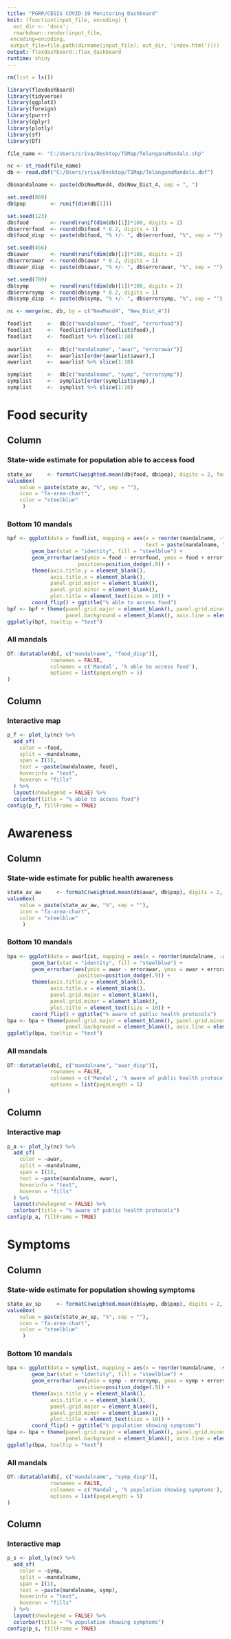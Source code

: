 ```yaml
---
title: "PGRP/CEGIS COVID-19 Monitoring Dashboard"
knit: (function(input_file, encoding) {
  out_dir <- 'docs';
  rmarkdown::render(input_file,
 encoding=encoding,
 output_file=file.path(dirname(input_file), out_dir, 'index.html'))})
output: flexdashboard::flex_dashboard
runtime: shiny
---
```


```r
rm(list = ls())

library(flexdashboard)
library(tidyverse)
library(ggplot2)
library(foreign)
library(purrr)
library(dplyr)
library(plotly)
library(sf)
library(DT)

file_name <- "C:/Users/sriva/Desktop/TSMap/TelanganaMandals.shp"

nc <- st_read(file_name)
db <- read.dbf("C:/Users/sriva/Desktop/TSMap/TelanganaMandals.dbf")

db$mandalname <- paste(db$NewMand4, db$New_Dist_4, sep = ", ")

set.seed(869)
db$pop        <- runif(dim(db[1])) 

set.seed(123)
db$food       <- round(runif(dim(db)[1])*100, digits = 2)
db$errorfood  <- round(db$food * 0.2, digits = 1)
db$food_disp  <- paste(db$food, "% +/- ", db$errorfood, "%", sep = "")

set.seed(456)
db$awar       <- round(runif(dim(db)[1])*100, digits = 2)
db$errorawar  <- round(db$awar * 0.2, digits = 1)
db$awar_disp  <- paste(db$awar, "% +/- ", db$errorawar, "%", sep = "")

set.seed(789)
db$symp       <- round(runif(dim(db)[1])*100, digits = 2)
db$errorsymp  <- round(db$symp * 0.2, digits = 1)
db$symp_disp  <- paste(db$symp, "% +/- ", db$errorsymp, "%", sep = "")

nc <- merge(nc, db, by = c("NewMand4", "New_Dist_4"))

foodlist     <-  db[c("mandalname", "food", "errorfood")]
foodlist     <-  foodlist[order(foodlist$food),]
foodlist     <-  foodlist %>% slice(1:10)
    
awarlist     <-  db[c("mandalname", "awar", "errorawar")]
awarlist     <-  awarlist[order(awarlist$awar),]
awarlist     <-  awarlist %>% slice(1:10)

symplist     <-  db[c("mandalname", "symp", "errorsymp")]
symplist     <-  symplist[order(symplist$symp),]
symplist     <-  symplist %>% slice(1:10)
```

Food security
====================================

Column {data-width=350}
------------------------------------
### State-wide estimate for population able to access food {.value-box}
```r
state_av     <- formatC(weighted.mean(db$food, db$pop), digits = 2, format = "f")
valueBox(
    value = paste(state_av, "%", sep = ""),
    icon = "fa-area-chart",
    color = "steelblue"
     )
```
  
### Bottom 10 mandals
```r
bpf <- ggplot(data = foodlist, mapping = aes(x = reorder(mandalname, -food), food, 
                                             text = paste(mandalname, " ", food, "%", sep = ""))) + 
        geom_bar(stat = "identity", fill = "steelblue") +
        geom_errorbar(aes(ymin = food - errorfood, ymax = food + errorfood), width=.2,
                       position=position_dodge(.9)) +
        theme(axis.title.y = element_blank(),
              axis.title.x = element_blank(),
              panel.grid.major = element_blank(), 
              panel.grid.minor = element_blank(),
              plot.title = element_text(size = 10)) +
        coord_flip() + ggtitle("% able to access food")
bpf <- bpf + theme(panel.grid.major = element_blank(), panel.grid.minor = element_blank(),
                   panel.background = element_blank(), axis.line = element_line(colour = "black"))
ggplotly(bpf, tooltip = "text")
```

### All mandals
```r
DT::datatable(db[, c("mandalname", "food_disp")],
              rownames = FALSE, 
              colnames = c('Mandal', '% able to access food'),
              options = list(pageLength = 5)
)
``` 

Column {data-width=650}
-------------------------------------
### Interactive map
```r
p_f <- plot_ly(nc) %>% 
  add_sf(
    color = ~food, 
    split = ~mandalname, 
    span = I(1),
    text = ~paste(mandalname, food),
    hoverinfo = "text",
    hoveron = "fills"
  ) %>%
  layout(showlegend = FALSE) %>%
  colorbar(title = "% able to access food")
config(p_f, fillFrame = TRUE)
```

Awareness
====================================

Column {data-width=350}
------------------------------------
### State-wide estimate for public health awareness {.value-box}
```r
state_av_aw     <- formatC(weighted.mean(db$awar, db$pop), digits = 2, format = "f")
valueBox(
    value = paste(state_av_aw, "%", sep = ""),
    icon = "fa-area-chart",
    color = "steelblue"
     )
```
  
### Bottom 10 mandals
```r
bpa <- ggplot(data = awarlist, mapping = aes(x = reorder(mandalname, -awar), awar, text = paste(mandalname, " ", awar, "%", sep = ""))) + 
        geom_bar(stat = "identity", fill = "steelblue") +
        geom_errorbar(aes(ymin = awar - errorawar, ymax = awar + errorawar), width=.2,
                       position=position_dodge(.9)) +
        theme(axis.title.y = element_blank(),
              axis.title.x = element_blank(),
              panel.grid.major = element_blank(), 
              panel.grid.minor = element_blank(),
              plot.title = element_text(size = 10)) +
        coord_flip() + ggtitle("% aware of public health protocols")
bpa <- bpa + theme(panel.grid.major = element_blank(), panel.grid.minor = element_blank(),
                   panel.background = element_blank(), axis.line = element_line(colour = "black"))
ggplotly(bpa, tooltip = "text")
```

### All mandals
```r
DT::datatable(db[, c("mandalname", "awar_disp")],
              rownames = FALSE, 
              colnames = c('Mandal', '% aware of public health protocols'),
              options = list(pageLength = 5)
)
``` 

Column {data-width=650}
-------------------------------------
### Interactive map
```r
p_a <- plot_ly(nc) %>% 
  add_sf(
    color = ~awar, 
    split = ~mandalname, 
    span = I(1),
    text = ~paste(mandalname, awar),
    hoverinfo = "text",
    hoveron = "fills"
  ) %>%
  layout(showlegend = FALSE) %>%
  colorbar(title = "% aware of public health protocols")
config(p_a, fillFrame = TRUE)
```

Symptoms
====================================

Column {data-width=350}
------------------------------------
### State-wide estimate for population showing symptoms {.value-box}
```r
state_av_sp     <- formatC(weighted.mean(db$symp, db$pop), digits = 2, format = "f")
valueBox(
    value = paste(state_av_sp, "%", sep = ""),
    icon = "fa-area-chart",
    color = "steelblue"
     )
```
  
### Bottom 10 mandals
```r
bpa <- ggplot(data = symplist, mapping = aes(x = reorder(mandalname, -symp), symp, text = paste(mandalname, " ", symp, "%", sep = ""))) + 
        geom_bar(stat = "identity", fill = "steelblue") +
        geom_errorbar(aes(ymin = symp - errorsymp, ymax = symp + errorsymp), width=.2,
                       position=position_dodge(.9)) +
        theme(axis.title.y = element_blank(),
              axis.title.x = element_blank(),
              panel.grid.major = element_blank(), 
              panel.grid.minor = element_blank(),
              plot.title = element_text(size = 10)) +
        coord_flip() + ggtitle("% population showing symptoms")
bpa <- bpa + theme(panel.grid.major = element_blank(), panel.grid.minor = element_blank(),
                   panel.background = element_blank(), axis.line = element_line(colour = "black"))
ggplotly(bpa, tooltip = "text")
```

### All mandals
```r
DT::datatable(db[, c("mandalname", "symp_disp")],
              rownames = FALSE, 
              colnames = c('Mandal', '% population showing symptoms'),
              options = list(pageLength = 5)
)
``` 

Column {data-width=650}
-------------------------------------
### Interactive map
```r
p_s <- plot_ly(nc) %>% 
  add_sf(
    color = ~symp, 
    split = ~mandalname, 
    span = I(1),
    text = ~paste(mandalname, symp),
    hoverinfo = "text",
    hoveron = "fills"
  ) %>%
  layout(showlegend = FALSE) %>%
  colorbar(title = "% population showing symptoms")
config(p_s, fillFrame = TRUE)
```


